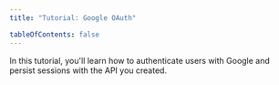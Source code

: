 ```yaml
---
title: "Tutorial: Google OAuth"

tableOfContents: false
---
```



In this tutorial, you'll learn how to authenticate users with Google and persist sessions with the API you created.

<CardGrid>
  <LinkCard
    title="Astro"
    href="/lucia-next-docs-starlight/tutorials/google-oauth/astro"
  />
  <LinkCard
    title="Next.js"
    href="/lucia-next-docs-starlight/tutorials/google-oauth/nextjs"
  />
  <LinkCard
    title="SvelteKit"
    href="/lucia-next-docs-starlight/tutorials/google-oauth/sveltekit"
  />
</CardGrid>